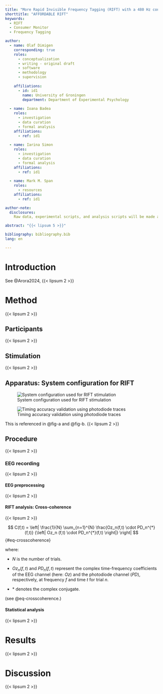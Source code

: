 ```yaml
---
title: "More Rapid Invisible Frequency Tagging (RIFT) with a 480 Hz consumer OLED monitor"
shorttitle: "AFFORDABLE RIFT"
keywords: 
  - RIFT
  - Consumer Monitor
  - Frequency Tagging

author:
  - name: Olaf Dimigen
    corresponding: true
    roles:
      - conceptualization
      - writing - original draft
      - software
      - methodology
      - supervision
      
    affiliations:
      - id: id1
        name: University of Groningen
        department: Department of Experimental Psychology
        
  - name: Ioana Badea
    roles:
      - investigation
      - data curation
      - formal analysis
    affiliations: 
      - ref: id1
      
  - name: Iarina Simon
    roles:
      - investigation
      - data curation
      - formal analysis
    affiliations:
      - ref: id1
      
  - name: Mark M. Span
    roles:
      - resources
    affiliations:
      - ref: id1

author-note:
  disclosures:
    Raw data, experimental scripts, and analysis scripts will be made available at the Open Science Framework (OSF) upon publication https://osf.io/py29b. We would like to thank Pieter Zandbergen for his help in acquiring the hardware used in this study. 

abstract: "{{< lipsum 5 >}}"

bibliography: bibliography.bib
lang: en

---
```



# Introduction 
See @Arora2024, {{< lipsum 2 >}}

# Method
{{< lipsum 2 >}}

## Participants
{{< lipsum 2 >}}

## Stimulation
{{< lipsum 2 >}}

## Apparatus: System configuration for RIFT

![System configuration used for RIFT stimulation](forPoster.png){#fig-a}

![Timing accuracy validation using photodiode traces](forPoster2.png){#fig-b}

This is referenced in @fig-a and @fig-b.
{{< lipsum 2 >}}

## Procedure
{{< lipsum 2 >}}

### EEG recording
{{< lipsum 2 >}}

#### EEG preprocessing
{{< lipsum 2 >}}

#### RIFT analysis: Cross-coherence
{{< lipsum 2 >}}

$$
C(f,t) = \left| \frac{1}{N} \sum_{n=1}^{N} \frac{Oz_n(f,t) \cdot PD_n^{*}(f,t)} {\left| Oz_n (f,t) \cdot PD_n^{*}(f,t) \right|} \right|
$${#eq-crosscoherence}

where:

 - $N$ is the number of trials.
 
 - $Oz_n(f,t)$ and $PD_n(f,t)$ represent the complex time-frequency coefficients of the EEG channel (here: $Oz$) and the photodiode channel ($PD$), respectively, at frequency $f$ and time $t$ for trial $n$.
 
 - $*$ denotes the complex conjugate.

(see @eq-crosscoherence.)

#### Statistical analysis
{{< lipsum 2 >}}

# Results
{{< lipsum 2 >}}

# Discussion
{{< lipsum 2 >}}

::: {#refs}
:::




